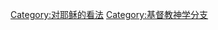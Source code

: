 {{Commonscat|Christology}}
{{Catmore}}

[[Category:对耶稣的看法|Category:对耶稣的看法]]
[[Category:基督教神学分支|Category:基督教神学分支]]